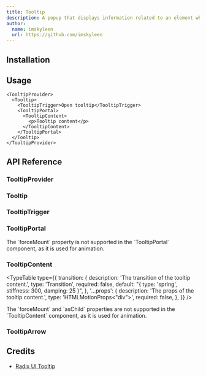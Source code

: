 ```yaml
---
title: Tooltip
description: A popup that displays information related to an element when the element receives keyboard focus or the mouse hovers over it.
author:
  name: imskyleen
  url: https://github.com/imskyleen
---
```


<ComponentPreview name="demo-primitives-radix-tooltip" />

## Installation

<ComponentInstallation name="primitives-radix-tooltip" />

## Usage

```tsx
<TooltipProvider>
  <Tooltip>
    <TooltipTrigger>Open tooltip</TooltipTrigger>
    <TooltipPortal>
      <TooltipContent>
        <p>Tooltip content</p>
      </TooltipContent>
    </TooltipPortal>
  </Tooltip>
</TooltipProvider>
```

## API Reference

### TooltipProvider

<ExternalLink
  href="https://www.radix-ui.com/primitives/docs/components/tooltip#provider"
  text="Radix UI API Reference - Tooltip.Provider"
/>

### Tooltip

<ExternalLink
  href="https://www.radix-ui.com/primitives/docs/components/tooltip#root"
  text="Radix UI API Reference - Tooltip.Root"
/>

### TooltipTrigger

<ExternalLink
  href="https://www.radix-ui.com/primitives/docs/components/tooltip#trigger"
  text="Radix UI API Reference - Tooltip.Trigger"
/>

### TooltipPortal

<ExternalLink
  href="https://www.radix-ui.com/primitives/docs/components/tooltip#portal"
  text="Radix UI API Reference - Tooltip.Portal"
/>

<Callout type="info">
  The `forceMount` property is not supported in the `TooltipPortal` component,
  as it is used for animation.
</Callout>

### TooltipContent

<ExternalLink
  href="https://www.radix-ui.com/primitives/docs/components/tooltip#content"
  text="Radix UI API Reference - Tooltip.Content"
/>

<TypeTable
  type={{
    transition: {
      description: 'The transition of the tooltip content.',
      type: 'Transition',
      required: false,
      default: "{ type: 'spring', stiffness: 300, damping: 25 }",
    },
    '...props': {
      description: 'The props of the tooltip content.',
      type: 'HTMLMotionProps<"div">',
      required: false,
    },
  }}
/>

<Callout type="info">
  The `forceMount` and `asChild` properties are not supported in the
  `TooltipContent` component, as it is used for animation.
</Callout>

### TooltipArrow

<ExternalLink
  href="https://www.radix-ui.com/primitives/docs/components/tooltip#arrow"
  text="Radix UI API Reference - Tooltip.Arrow"
/>

## Credits

- [Radix UI Tooltip](https://www.radix-ui.com/primitives/docs/components/tooltip)
